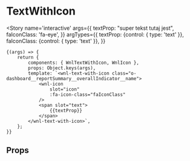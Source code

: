 
<Meta title='molecules/TextWithIcon' component={WnlTextWithIcon} />

# TextWithIcon

<Story name='interactive'
    args={{
        textProp: "super tekst tutaj jest",
        faIconClass: 'fa-eye',
    }}
    argTypes={{
        textProp: {control: { type: 'text' }},
        faIconClass: {control: { type: 'text' }},
    }}
>
    {(args) => {
        return {
            components: { WnlTextWithIcon, WnlIcon },
            props: Object.keys(args),
            template: `<wnl-text-with-icon class="o-dashboard__reportSummary__overallIndicator__name">
                <wnl-icon
                    slot="icon"
                    :fa-icon-class="faIconClass"
                />
                <span slot="text">
                    {{textProp}}
                </span>
            </wnl-text-with-icon>`,
        };
    }}
</Story>

## Props

<Props of={WnlTextWithIcon} />
